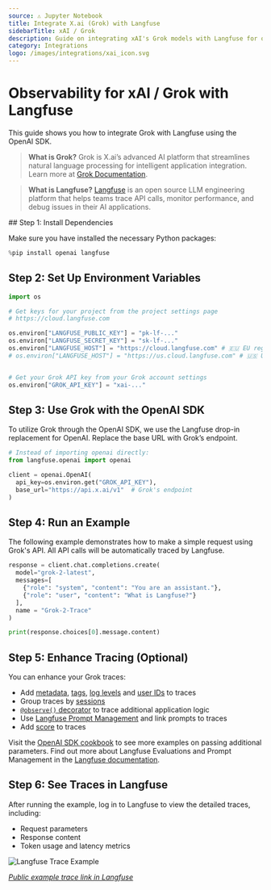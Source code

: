 ```yaml
---
source: ⚠️ Jupyter Notebook
title: Integrate X.ai (Grok) with Langfuse
sidebarTitle: xAI / Grok
description: Guide on integrating xAI's Grok models with Langfuse for observability.
category: Integrations
logo: /images/integrations/xai_icon.svg
---
```


# Observability for xAI / Grok with Langfuse

This guide shows you how to integrate Grok with Langfuse using the OpenAI SDK.

> **What is Grok?** Grok is X.ai’s advanced AI platform that streamlines natural language processing for intelligent application integration. Learn more at [Grok Documentation](https://docs.x.ai/docs).

> **What is Langfuse?** [Langfuse](https://langfuse.com) is an open source LLM engineering platform that helps teams trace API calls, monitor performance, and debug issues in their AI applications.

<Steps>
## Step 1: Install Dependencies

Make sure you have installed the necessary Python packages:

```python
%pip install openai langfuse
```

## Step 2: Set Up Environment Variables

```python
import os

# Get keys for your project from the project settings page
# https://cloud.langfuse.com

os.environ["LANGFUSE_PUBLIC_KEY"] = "pk-lf-..."
os.environ["LANGFUSE_SECRET_KEY"] = "sk-lf-..."
os.environ["LANGFUSE_HOST"] = "https://cloud.langfuse.com" # 🇪🇺 EU region
# os.environ["LANGFUSE_HOST"] = "https://us.cloud.langfuse.com" # 🇺🇸 US region


# Get your Grok API key from your Grok account settings
os.environ["GROK_API_KEY"] = "xai-..."
```

## Step 3: Use Grok with the OpenAI SDK

To utilize Grok through the OpenAI SDK, we use the Langfuse drop-in replacement for OpenAI. Replace the base URL with Grok’s endpoint.

```python
# Instead of importing openai directly:
from langfuse.openai import openai

client = openai.OpenAI(
  api_key=os.environ.get("GROK_API_KEY"),
  base_url="https://api.x.ai/v1"  # Grok's endpoint
)
```

## Step 4: Run an Example

The following example demonstrates how to make a simple request using Grok's API. All API calls will be automatically traced by Langfuse.

```python
response = client.chat.completions.create(
  model="grok-2-latest",
  messages=[
    {"role": "system", "content": "You are an assistant."},
    {"role": "user", "content": "What is Langfuse?"}
  ],
  name = "Grok-2-Trace"
)

print(response.choices[0].message.content)
```

## Step 5: Enhance Tracing (Optional)

You can enhance your Grok traces:

- Add [metadata](https://langfuse.com/docs/tracing-features/metadata), [tags](https://langfuse.com/docs/tracing-features/tags), [log levels](https://langfuse.com/docs/tracing-features/log-levels) and [user IDs](https://langfuse.com/docs/tracing-features/users) to traces
- Group traces by [sessions](https://langfuse.com/docs/tracing-features/sessions)
- [`@observe()` decorator](https://langfuse.com/docs/sdk/python/decorators) to trace additional application logic
- Use [Langfuse Prompt Management](https://langfuse.com/docs/prompts/get-started) and link prompts to traces
- Add [score](https://langfuse.com/docs/scores/custom) to traces

Visit the [OpenAI SDK cookbook](https://langfuse.com/docs/integrations/openai/python/examples) to see more examples on passing additional parameters.
Find out more about Langfuse Evaluations and Prompt Management in the [Langfuse documentation](https://langfuse.com/docs).

## Step 6: See Traces in Langfuse

After running the example, log in to Langfuse to view the detailed traces, including:

- Request parameters
- Response content
- Token usage and latency metrics

![Langfuse Trace Example](https://langfuse.com/images/cookbook/integration-grok/grok-example-trace.png)

_[Public example trace link in Langfuse](https://cloud.langfuse.com/project/cloramnkj0002jz088vzn1ja4/traces/9178205e-2cb4-4952-8ec0-5244a1105263?timestamp=2025-03-05T11%3A07%3A46.600Z)_

</Steps>


<LearnMore />
